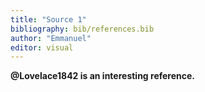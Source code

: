 ```yaml
---
title: "Source 1"
bibliography: bib/references.bib
author: "Emmanuel"
editor: visual
---
```


**@Lovelace1842 is an interesting reference.**
